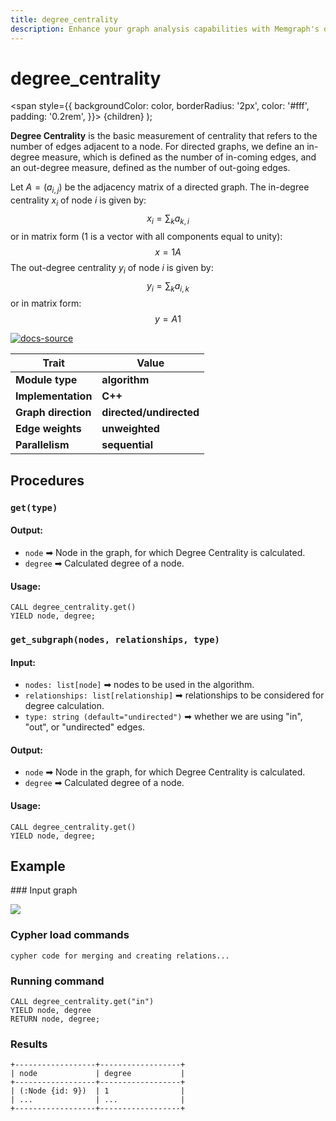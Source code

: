 ```yaml
---
title: degree_centrality
description: Enhance your graph analysis capabilities with Memgraph's degree centrality measures. Learn how to assess the significance of nodes within graphs using tutorials and comprehensive documentation.
---
```



# degree_centrality

<span
style={{
      backgroundColor: color,
      borderRadius: '2px',
      color: '#fff',
      padding: '0.2rem',
    }}>
{children}
</span>
);

**Degree Centrality** is the basic measurement of centrality that refers to the
number of edges adjacent to a node. For directed graphs, we define an in-degree
measure, which is defined as the number of in-coming edges, and an out-degree
measure, defined as the number of out-going edges.

Let $A = (a_{i,j})$ be the adjacency matrix of a directed graph. The in-degree centrality $x_{i}$ of node $i$ is given by: $$x_{i} = \sum_k a_{k,i}$$ or in matrix form (1 is a vector with all components equal to unity): $$x = 1 A$$ The out-degree centrality $y_{i}$ of node $i$ is given by: $$y_{i} = \sum_k a_{i,k}$$ or in matrix form: $$y = A 1$$

[![docs-source](https://img.shields.io/badge/source-degree_centrality-FB6E00?logo=github&style=for-the-badge)](https://github.com/memgraph/mage/blob/main/cpp/degree_centrality_module/algorithm/degree_centrality_module.cpp)

| Trait               | Value                                                 |
| ------------------- | ----------------------------------------------------- |
| **Module type**     | <Highlight color="#FB6E00">**algorithm**</Highlight>  |
| **Implementation**  | <Highlight color="#FB6E00">**C++**</Highlight>        |
| **Graph direction** | <Highlight color="#FB6E00">**directed/undirected**</Highlight>   |
| **Edge weights**    | <Highlight color="#FB6E00">**unweighted**</Highlight> |
| **Parallelism**     | <Highlight color="#FB6E00">**sequential**</Highlight> |

## Procedures

### `get(type)`

#### Output:

- `node` ➡ Node in the graph, for which Degree Centrality is calculated.
- `degree` ➡ Calculated degree of a node.

#### Usage:

```cypher
CALL degree_centrality.get()
YIELD node, degree;
```

### `get_subgraph(nodes, relationships, type)`

#### Input:

- `nodes: list[node]` ➡ nodes to be used in the algorithm.
- `relationships: list[relationship]` ➡ relationships to be considered for 
degree calculation.
- `type: string (default="undirected")` ➡ whether we are using "in", "out", or 
"undirected" edges.

#### Output:

- `node` ➡ Node in the graph, for which Degree Centrality is calculated.
- `degree` ➡ Calculated degree of a node.

#### Usage:

```cypher
CALL degree_centrality.get()
YIELD node, degree;
```

## Example

<Steps>
### Input graph

![](/pages/advanced-algorithms/available-algorithms/degree_centrality/memgraph-degree-centrality.png)

### Cypher load commands

```
cypher code for merging and creating relations...
```

### Running command

```
CALL degree_centrality.get("in")
YIELD node, degree
RETURN node, degree;
```

### Results

```
+------------------+------------------+
| node             | degree           |
+------------------+------------------+
| (:Node {id: 9})  | 1                |
| ...              | ...              |
+------------------+------------------+
```
</Steps>

